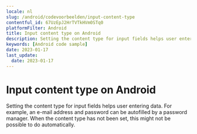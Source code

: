 ```yaml
---
locale: nl
slug: /android/codevoorbeelden/input-content-type
contentful_id: 67UzEpJ2HrTVTkHVm0STq0
platformFilter: Android
title: Input content type on Android
description: Setting the content type for input fields helps user entering data.
keywords: [Android code sample]
date: 2023-01-17
last_update:
  date: 2023-01-17
---
```


# Input content type on Android

Setting the content type for input fields helps user entering data. For example, an e-mail address and password can be autofilled by a password manager. When the content type has not been set, this might not be possible to do automatically.

<CodeSample id="input-content-type" locale="nl" platform="android"/>
